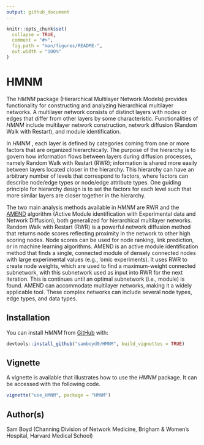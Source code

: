```yaml
---
output: github_document
---
```


<!-- README.md is generated from README.Rmd. Please edit that file -->

```r
knitr::opts_chunk$set(
  collapse = TRUE,
  comment = "#>",
  fig.path = "man/figures/README-",
  out.width = "100%"
)
```

# HMNM

<!-- badges: start -->
<!-- badges: end -->

The _HMNM_ package (Hierarchical Multilayer Network Models) provides functionality for constructing and analyzing hierarchical multilayer networks. A multilayer network consists of distinct layers with nodes or edges that differ from other layers by some characteristic. Functionalities of _HMNM_ include multilayer network construction, network diffusion (Random Walk with Restart), and module identification.

In _HMNM_ , each layer is defined by categories coming from one or more factors that are organized hierarchically. The purpose of the hierarchy is to govern how information flows between layers during diffusion processes, namely Random Walk with Restart (RWR); information is shared more easily between layers located closer in the hierarchy. This hierarchy can have an arbitrary number of levels that correspond to factors, where factors can describe node/edge types or node/edge attribute types. One guiding principle for hierarchy design is to set the factors for each level such that more similar layers are closer together in the hierarchy. 

The two main analysis methods available in _HMNM_ are RWR and the [AMEND](https://www.ncbi.nlm.nih.gov/pmc/articles/PMC10324253/) algorithm (Active Module identification with Experimental data and Network Diffusion), both generalized for hierarchical multilayer networks. Random Walk with Restart (RWR) is a powerful network diffusion method that returns node scores reflecting proximity in the network to other high scoring nodes. Node scores can be used for node ranking, link prediction, or in machine learning algorithms. AMEND is an active module identification method that finds a single, connected module of densely connected nodes with large experimental values (e.g., 'omic experiments). It uses RWR to create node weights, which are used to find a maximum-weight connected subnetwork, with this subnetwork used as input into RWR for the next iteration. This is continues until an optimal subnetwork (i.e., module) is found. AMEND can accommodate multilayer networks, making it a widely applicable tool. These complex networks can include several node types, edge types, and data types. 

## Installation

You can install _HMNM_ from [GitHub](https://github.com/samboyd0/HMNM) with:

``` r
devtools::install_github("samboyd0/HMNM", build_vignettes = TRUE)
```

## Vignette

A vignette is available that illustrates how to use the _HMNM_ package. It can be accessed with the following code.

``` r
vignette("use_HMNM", package = "HMNM")
```

## Author(s)

Sam Boyd (Channing Division of Network Medicine, Brigham & Women's Hospital, Harvard Medical School)


<!-- You'll still need to render `README.Rmd` regularly, to keep `README.md` up-to-date. `devtools::build_readme()` is handy for this. You could also use GitHub Actions to re-render `README.Rmd` every time you push. An example workflow can be found here: <https://github.com/r-lib/actions/tree/master/examples>. -->

<!-- In that case, don't forget to commit and push the resulting figure files, so they display on GitHub and CRAN. -->

